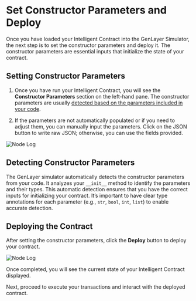 # Set Constructor Parameters and Deploy

Once you have loaded your Intelligent Contract into the GenLayer Simulator, the next step is to set the constructor parameters and deploy it. The constructor parameters are essential inputs that initialize the state of your contract.

## Setting Constructor Parameters

1. Once you have run your Intelligent Contract, you will see the **Constructor Parameters** section on the left-hand pane. The constructor parameters are usually [detected based on the parameters included in your code](#detecting-constructor-parameters).

2. If the parameters are not automatically populated or if you need to adjust them, you can manually input the parameters. Click on the JSON button to write raw JSON; otherwise, you can use the fields provided.

 
<Image src="/constructor-parameter.png" alt="Node Log" width={700} height={700} />

## Detecting Constructor Parameters

The GenLayer simulator automatically detects the constructor parameters from your code. It analyzes your `__init__` method to identify the parameters and their types. This automatic detection ensures that you have the correct inputs for initializing your contract. It’s important to have clear type annotations for each parameter (e.g., `str`, `bool`, `int`, `list`) to enable accurate detection.

## Deploying the Contract

After setting the constructor parameters, click the **Deploy** button to deploy your contract.

<Image src="/deploy-constructor-parameter copy.png" alt="Node Log" width={700} height={700} />

Once completed, you will see the current state of your Intelligent Contract displayed.

Next, proceed to execute your transactions and interact with the deployed contract.